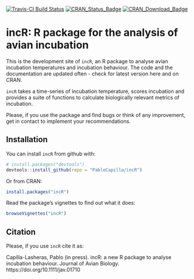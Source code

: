 
<!-- README.md is generated from README.Rmd. Please edit that file -->

[![Travis-CI Build Status](https://travis-ci.org/PabloCapilla/incR.svg?branch=master)](https://travis-ci.org/PabloCapilla/incR)
[![CRAN_Status_Badge](https://www.r-pkg.org/badges/version/incR)](http://cran.r-project.org/package=incR)
[![CRAN_Download_Badge](http://cranlogs.r-pkg.org/badges/grand-total/incR)](http://cran.r-project.org/package=incR)


# incR: R package for the analysis of avian incubation

This is the development site of `incR`, an R package to analyse avian incubation temperatures and
incubation behaviour. 
The code and the documentation are updated often - check for latest version here and on CRAN.

`incR` takes a time-series of incubation temperature, scores incubation and provides
a suite of functions to calculate biologically relevant metrics of incubation.

Please, if you use the package and find bugs or think of any improvement, get in 
contact to implement your recommendations. 


## Installation

You can install `incR` from github with:

```r
# install.packages("devtools")
devtools::install_github(repo = "PabloCapilla/incR")
```
Or from CRAN:
```r
install.packages("incR")
```

Read the package's vignettes to find out what it does:
```r
browseVignettes("incR")
``` 

## Citation
Please, if you use `incR` cite it as:

Capilla-Lasheras, Pablo (in press). incR: a new R package to analyse incubation behaviour. 
Journal of Avian Biology. https://doi.org/10.1111/jav.01710